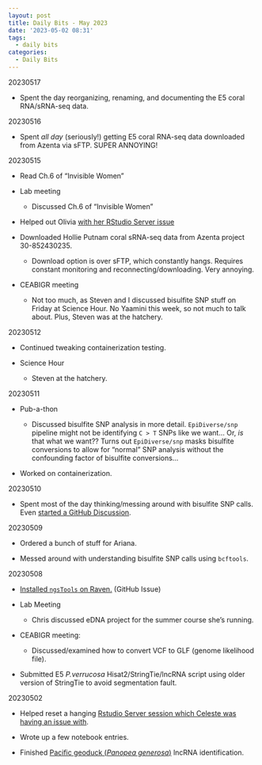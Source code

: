 ```yaml
---
layout: post
title: Daily Bits - May 2023
date: '2023-05-02 08:31'
tags: 
  - daily bits
categories: 
  - Daily Bits
---
```


20230517

- Spent the day reorganizing, renaming, and documenting the E5 coral RNA/sRNA-seq data.



20230516

- Spent _all day_ (seriously!) getting E5 coral RNA-seq data downloaded from Azenta via sFTP. SUPER ANNOYING!




20230515

- Read Ch.6 of "Invisible Women"

- Lab meeting

  - Discussed Ch.6 of "Invisible Women"

- Helped out Olivia [with her RStudio Server issue](https://github.com/RobertsLab/resources/issues/1651)

- Downloaded Hollie Putnam coral sRNA-seq data from Azenta project 30-852430235.

  - Download option is over sFTP, which constantly hangs. Requires constant monitoring and reconnecting/downloading. Very annoying.

- CEABIGR meeting

  - Not too much, as Steven and I discussed bisulfite SNP stuff on Friday at Science Hour. No Yaamini this week, so not much to talk about. Plus, Steven was at the hatchery.



20230512

- Continued tweaking containerization testing.

- Science Hour

  - Steven at the hatchery.





20230511

- Pub-a-thon

  - Discussed bisulfite SNP analysis in more detail. `EpiDiverse/snp` pipeline might not be identifying `C > T` SNPs like we want... Or, _is_ that what we want?? Turns out `EpiDiverse/snp` masks bisulfite conversions to allow for "normal" SNP analysis without the confounding factor of bisulfite conversions...

- Worked on containerization.



20230510

- Spent most of the day thinking/messing around with bisulfite SNP calls. Even [started a GitHub Discussion](https://github.com/RobertsLab/resources/discussions/1649).



20230509

- Ordered a bunch of stuff for Ariana.

- Messed around with understanding bisulfite SNP calls using `bcftools`.



20230508

- [Installed `ngsTools` on Raven.](https://github.com/RobertsLab/resources/issues/1645) (GitHub Issue)

- Lab Meeting

  - Chris discussed eDNA project for the summer course she's running.

- CEABIGR meeting:

  - Discussed/examined how to convert VCF to GLF (genome likelihood file).

- Submitted E5 _P.verrucosa_ Hisat2/StringTie/lncRNA script using older version of StringTie to avoid segmentation fault.



20230502

- Helped reset a hanging [Rstudio Server session which Celeste was having an issue with](https://github.com/course-fish546-2023/assistance-public/issues/6).

- Wrote up a few notebook entries.

- Finished [Pacific geoduck (_Panopea generosa_)](http://en.wikipedia.org/wiki/Geoduck) lncRNA identification.

